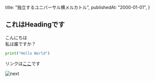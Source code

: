   title: "独立するユニバーサル横メルカトル",
  publishedAt: "2000-01-01",
}

## これはHeadingです

こんにちは  
私は誰ですか？

```py showLineNumbers {3} title="add.py"
print("Hello World")
```

リンクは[ここ](https://google.com)です

![next](/next.svg)
